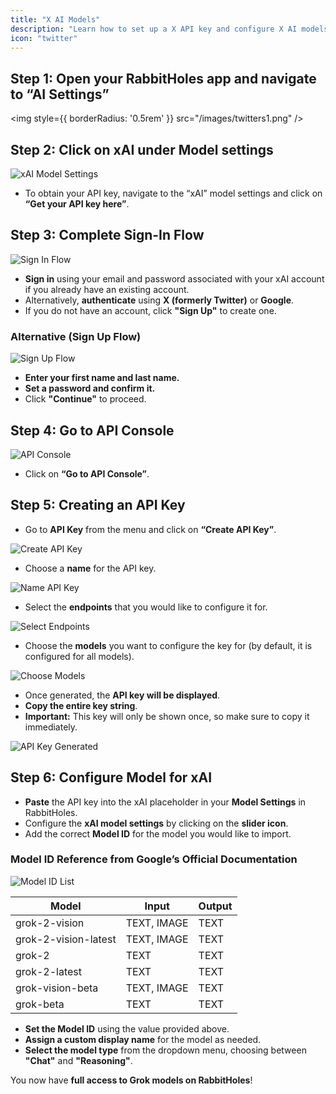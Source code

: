 ```yaml
---
title: "X AI Models"
description: "Learn how to set up a X API key and configure X AI models in RabbitHoles."
icon: "twitter"
---
```


## Step 1: Open your RabbitHoles app and navigate to “AI Settings”

<img
  style={{ borderRadius: '0.5rem' }}
  src="/images/twitters1.png"
/>
## Step 2: Click on xAI under Model settings

![xAI Model Settings](https://prod-files-secure.s3.us-west-2.amazonaws.com/953b4c50-29ab-4fca-aedf-c589f07d5485/f5805eef-b54d-4561-af44-8ed7903c19ed/Screenshot_2025-01-16_at_11.46.08_PM.png)

- To obtain your API key, navigate to the “xAI” model settings and click on **“Get your API key here”**.

## Step 3: Complete Sign-In Flow

![Sign In Flow](https://prod-files-secure.s3.us-west-2.amazonaws.com/953b4c50-29ab-4fca-aedf-c589f07d5485/5d98e552-892a-4380-9867-5cf80a7dceb3/Screenshot_2025-01-16_at_11.46.57_PM.png)

- **Sign in** using your email and password associated with your xAI account if you already have an existing account.
- Alternatively, **authenticate** using **X (formerly Twitter)** or **Google**.
- If you do not have an account, click **"Sign Up"** to create one.

### Alternative (Sign Up Flow)

![Sign Up Flow](https://prod-files-secure.s3.us-west-2.amazonaws.com/953b4c50-29ab-4fca-aedf-c589f07d5485/1ef9c9fc-c0b9-4fd2-874e-bda6a5f7941b/Screenshot_2025-01-16_at_11.49.37_PM.png)

- **Enter your first name and last name.**
- **Set a password and confirm it.**
- Click **"Continue"** to proceed.

## Step 4: Go to API Console

![API Console](https://prod-files-secure.s3.us-west-2.amazonaws.com/953b4c50-29ab-4fca-aedf-c589f07d5485/a4d8a9c7-09b6-4077-9724-a9851a5e19f6/Screenshot_2025-01-16_at_11.52.45_PM.png)

- Click on **“Go to API Console”**.

## Step 5: Creating an API Key

- Go to **API Key** from the menu and click on **“Create API Key”**.

![Create API Key](https://prod-files-secure.s3.us-west-2.amazonaws.com/953b4c50-29ab-4fca-aedf-c589f07d5485/673587ed-8d1b-4eef-82cb-a32be8412440/Screenshot_2025-01-16_at_11.54.21_PM.png)

- Choose a **name** for the API key.

![Name API Key](https://prod-files-secure.s3.us-west-2.amazonaws.com/953b4c50-29ab-4fca-aedf-c589f07d5485/b10b199a-73bf-460d-a7ce-9518133c3243/1.png)

- Select the **endpoints** that you would like to configure it for.

![Select Endpoints](https://prod-files-secure.s3.us-west-2.amazonaws.com/953b4c50-29ab-4fca-aedf-c589f07d5485/cab35460-812f-433f-ba7d-8b7d921a3dea/2.png)

- Choose the **models** you want to configure the key for (by default, it is configured for all models).

![Choose Models](https://prod-files-secure.s3.us-west-2.amazonaws.com/953b4c50-29ab-4fca-aedf-c589f07d5485/241f5e51-f95c-4c6a-bc80-ac33cc3a8025/3.png)

- Once generated, the **API key will be displayed**.
- **Copy the entire key string**.
- **Important:** This key will only be shown once, so make sure to copy it immediately.

![API Key Generated](https://prod-files-secure.s3.us-west-2.amazonaws.com/953b4c50-29ab-4fca-aedf-c589f07d5485/74ee9283-806d-4211-a0f9-ff951b65fd37/4.png)

## Step 6: Configure Model for xAI

- **Paste** the API key into the xAI placeholder in your **Model Settings** in RabbitHoles.
- Configure the **xAI model settings** by clicking on the **slider icon**.
- Add the correct **Model ID** for the model you would like to import.

### Model ID Reference from Google’s Official Documentation

![Model ID List](https://prod-files-secure.s3.us-west-2.amazonaws.com/953b4c50-29ab-4fca-aedf-c589f07d5485/d508d8d5-30bf-4feb-991d-67444e552db6/Screenshot_2025-01-17_at_12.05.22_AM.png)

| **Model** | **Input** | **Output** |
| --- | --- | --- |
| grok-2-vision | TEXT, IMAGE | TEXT |
| grok-2-vision-latest | TEXT, IMAGE | TEXT |
| grok-2 | TEXT | TEXT |
| grok-2-latest | TEXT | TEXT |
| grok-vision-beta | TEXT, IMAGE | TEXT |
| grok-beta | TEXT | TEXT |

- **Set the Model ID** using the value provided above.
- **Assign a custom display name** for the model as needed.
- **Select the model type** from the dropdown menu, choosing between **"Chat"** and **"Reasoning"**.

You now have **full access to Grok models on RabbitHoles**!

